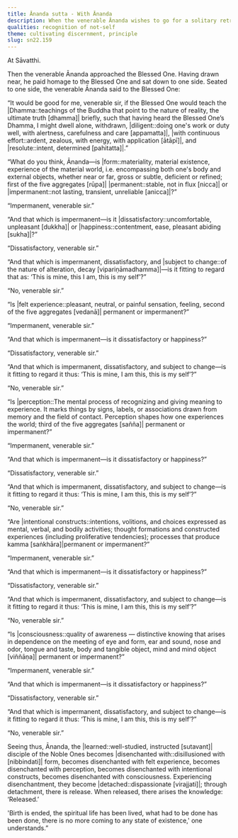 ```yaml
---
title: Ānanda sutta - With Ānanda
description: When the venerable Ānanda wishes to go for a solitary retreat, the Buddha teaches him to contemplate the five aggregates subject to appropriation and being assumed as one's self.
qualities: recognition of not-self
theme: cultivating discernment, principle
slug: sn22.159
---
```


At Sāvatthi.

Then the venerable Ānanda approached the Blessed One. Having drawn near, he paid homage to the Blessed One and sat down to one side. Seated to one side, the venerable Ānanda said to the Blessed One:

“It would be good for me, venerable sir, if the Blessed One would teach the |Dhamma::teachings of the Buddha that point to the nature of reality, the ultimate truth [dhamma]| briefly, such that having heard the Blessed One’s Dhamma, I might dwell alone, withdrawn, |diligent::doing one's work or duty well, with alertness, carefulness and care [appamatta]|, |with continuous effort::ardent, zealous, with energy, with application [ātāpī]|, and |resolute::intent, determined [pahitatta]|.”

“What do you think, Ānanda—is |form::materiality, material existence, experience of the material world, i.e. encompassing both one's body and external objects, whether near or far, gross or subtle, deficient or refined; first of the five aggregates [rūpa]| |permanent::stable, not in flux [nicca]| or |impermanent::not lasting, transient, unreliable [anicca]|?”

“Impermanent, venerable sir.”

“And that which is impermanent—is it |dissatisfactory::uncomfortable, unpleasant [dukkha]| or |happiness::contentment, ease, pleasant abiding [sukha]|?”

“Dissatisfactory, venerable sir.”

“And that which is impermanent, dissatisfactory, and |subject to change::of the nature of alteration, decay [vipariṇāmadhamma]|—is it fitting to regard that as: ‘This is mine, this I am, this is my self’?”

“No, venerable sir.”

“Is |felt experience::pleasant, neutral, or painful sensation, feeling, second of the five aggregates [vedanā]| permanent or impermanent?”

“Impermanent, venerable sir.”

“And that which is impermanent—is it dissatisfactory or happiness?”

“Dissatisfactory, venerable sir.”

“And that which is impermanent, dissatisfactory, and subject to change—is it fitting to regard it thus: ‘This is mine, I am this, this is my self’?”

“No, venerable sir.”

“Is |perception::The mental process of recognizing and giving meaning to experience. It marks things by signs, labels, or associations drawn from memory and the field of contact. Perception shapes how one experiences the world; third of the five aggregates [sañña]| permanent or impermanent?”

“Impermanent, venerable sir.”

“And that which is impermanent—is it dissatisfactory or happiness?”

“Dissatisfactory, venerable sir.”

“And that which is impermanent, dissatisfactory, and subject to change—is it fitting to regard it thus: ‘This is mine, I am this, this is my self’?”

“No, venerable sir.”

“Are |intentional constructs::intentions, volitions, and choices expressed as mental, verbal, and bodily activities; thought formations and constructed experiences (including proliferative tendencies); processes that produce kamma [saṅkhāra]|permanent or impermanent?”

“Impermanent, venerable sir.”

“And that which is impermanent—is it dissatisfactory or happiness?”

“Dissatisfactory, venerable sir.”

“And that which is impermanent, dissatisfactory, and subject to change—is it fitting to regard it thus: ‘This is mine, I am this, this is my self’?”

“No, venerable sir.”

“Is |consciousness::quality of awareness — distinctive knowing that arises in dependence on the meeting of eye and form, ear and sound, nose and odor, tongue and taste, body and tangible object, mind and mind object [viññāṇa]| permanent or impermanent?”

“Impermanent, venerable sir.”

“And that which is impermanent—is it dissatisfactory or happiness?”

“Dissatisfactory, venerable sir.”

“And that which is impermanent, dissatisfactory, and subject to change—is it fitting to regard it thus: ‘This is mine, I am this, this is my self’?”

“No, venerable sir.”

Seeing thus, Ānanda, the |learned::well-studied, instructed [sutavant]| disciple of the Noble Ones becomes |disenchanted with::disillusioned with [nibbindati]| form, becomes disenchanted with felt experience, becomes disenchanted with perception, becomes disenchanted with intentional constructs, becomes disenchanted with consciousness. Experiencing disenchantment, they become |detached::dispassionate [virajjati]|; through detachment, there is release. When released, there arises the knowledge: ‘Released.’

'Birth is ended, the spiritual life has been lived, what had to be done has been done, there is no more coming to any state of existence,' one understands.”